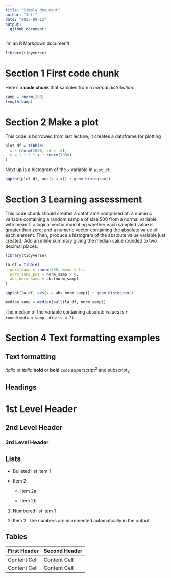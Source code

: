 ```yaml
---
title: "Simple document"
author: "Jeff"
date: "2023-09-12"
output: 
  github_document: 
---
```


I'm an R Markdown document! 

```r
library(tidyverse)
```


# Section 1 First code chunk

Here's a **code chunk** that samples from 
a _normal distribution_:

```r
samp = rnorm(100)
length(samp)
```

# Section 2 Make a plot

This code is borrowed from last lecture; it creates a dataframe for plotting

```r
plot_df = tibble(
  x = rnorm(1000, sd = .5),
  y = 1 + 2 * x + rnorm(1000)
)
```

Next up is a histogram of the `x` variable in `plot_df`.

```r
ggplot(plot_df, aes(x = x)) + geom_histogram()
```

# Section 3 Learning assessment

This code chunk should creates a dataframe comprised of: a numeric variable containing a random sample of size 500 from a normal variable with mean 1; a logical vector indicating whether each sampled value is greater than zero; and a numeric vector containing the absolute value of each element. Then, produce a histogram of the absolute value variable just created. Add an inline summary giving the median value rounded to two decimal places. 

```r
library(tidyverse)

la_df = tibble(
  norm_samp = rnorm(500, mean = 1),
  norm_samp_pos = norm_samp > 0,
  abs_norm_samp = abs(norm_samp)
)

ggplot(la_df, aes(x = abs_norm_samp)) + geom_histogram()

median_samp = median(pull(la_df, norm_samp))
```

The median of the variable containing absolute values is 
`r round(median_samp, digits = 2)`.

# Section 4 Text formatting examples

Text formatting 
------------------------------------------------------------

*italic*  or  _italic_
**bold**  or  __bold__
`code`
superscript^2^ and subscript~2~


Headings
------------------------------------------------------------

# 1st Level Header

## 2nd Level Header

### 3rd Level Header


Lists
------------------------------------------------------------

*   Bulleted list item 1

*   Item 2

    * Item 2a

    * Item 2b

1.  Numbered list item 1

1.  Item 2. The numbers are incremented automatically in the output.


Tables 
------------------------------------------------------------

First Header  | Second Header
------------- | -------------
Content Cell  | Content Cell
Content Cell  | Content Cell

